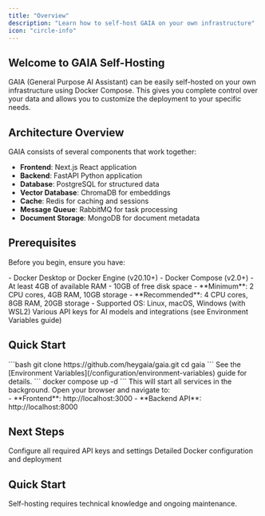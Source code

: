 ```yaml
---
title: "Overview"
description: "Learn how to self-host GAIA on your own infrastructure"
icon: "circle-info"
---
```


## Welcome to GAIA Self-Hosting

GAIA (General Purpose AI Assistant) can be easily self-hosted on your own infrastructure using Docker Compose. This gives you complete control over your data and allows you to customize the deployment to your specific needs.

## Architecture Overview

GAIA consists of several components that work together:

- **Frontend**: Next.js React application
- **Backend**: FastAPI Python application
- **Database**: PostgreSQL for structured data
- **Vector Database**: ChromaDB for embeddings
- **Cache**: Redis for caching and sessions
- **Message Queue**: RabbitMQ for task processing
- **Document Storage**: MongoDB for document metadata

## Prerequisites

Before you begin, ensure you have:

<AccordionGroup>
  <Accordion icon="docker" title="Docker & Docker Compose">
    - Docker Desktop or Docker Engine (v20.10+) - Docker Compose (v2.0+) - At
    least 4GB of available RAM - 10GB of free disk space
  </Accordion>

<Accordion icon="server" title="System Requirements">
  - **Minimum**: 2 CPU cores, 4GB RAM, 10GB storage - **Recommended**: 4 CPU
  cores, 8GB RAM, 20GB storage - Supported OS: Linux, macOS, Windows (with WSL2)
</Accordion>

  <Accordion icon="key" title="API Keys">
    Various API keys for AI models and integrations (see Environment Variables
    guide)
  </Accordion>
</AccordionGroup>

## Quick Start

<Steps>
  <Step title="Clone the Repository">
    ```bash git clone https://github.com/heygaia/gaia.git cd gaia ```
  </Step>
  <Step title="Set Up Environment Variables">
    See the [Environment Variables](/configuration/environment-variables) guide
    for details.
  </Step>
  <Step title="Start the Application">
    ``` docker compose up -d ``` This will start all services in the background.
  </Step>
  <Step title="Access GAIA">
    Open your browser and navigate to: <br />- **Frontend**: http://localhost:3000
    - **Backend API**: http://localhost:8000
  </Step>
</Steps>

## Next Steps

<CardGroup cols={2}>
  <Card
    title="Environment Variables"
    icon="gear"
    href="/configuration/environment-variables"
  >
    Configure all required API keys and settings
  </Card>
  <Card title="Docker Setup" icon="docker" href="/self-hosting/docker-setup">
    Detailed Docker configuration and deployment
  </Card>
</CardGroup>

## Quick Start

<Warning>
  Self-hosting requires technical knowledge and ongoing maintenance.
</Warning>
